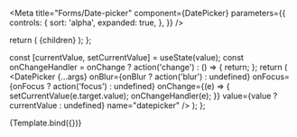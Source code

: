 

<Meta
  title="Forms/Date-picker"
  component={DatePicker}
  parameters={{
    controls: {
      sort: 'alpha',
      expanded: true,
    },
  }}
/>

  return (
    <Box w="100%" maxW="250px">
      {children}
    </Box>
  );
};

  const [currentValue, setCurrentValue] = useState(value);
  const onChangeHandler = onChange
    ? action('change')
    : () => {
        return;
      };
  return (
    <Container>
      <DatePicker
        {...args}
        onBlur={onBlur ? action('blur') : undefined}
        onFocus={onFocus ? action('focus') : undefined}
        onChange={(e) => {
          setCurrentValue(e.target.value);
          onChangeHandler(e);
        }}
        value={value ? currentValue : undefined}
        name="datepicker"
      />
    </Container>
  );
};

<Canvas>
  <Story
    name="Date Picker"
    args={{
      size: 'lg',
      min: new Date(),
      value: '',
    }}
    argTypes={{
      size: {
        options: ['md', 'lg'],
        control: 'select',
      },
    }}
  >
    {Template.bind({})}
  </Story>
</Canvas>

